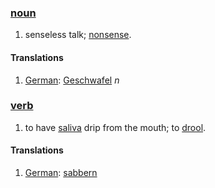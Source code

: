 ===[[noun]]===
#senseless talk; [[nonsense]].

====Translations====
#[[German]]: [[Geschwafel]] ''n''

===[[verb]]===
#to have [[saliva]] drip from the mouth; to [[drool]].

====Translations====
#[[German]]: [[sabbern]]